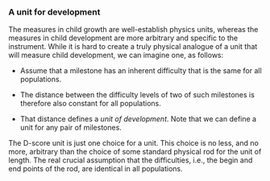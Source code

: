 ### A unit for development

The measures in child growth are well-establish physics units, whereas
the measures in child development are more arbitrary and specific to
the instrument. While it is hard to create a truly physical analogue
of a unit that will measure child development, we can imagine one, as
follows:

* Assume that a milestone has an inherent difficulty that is the same
for all populations.

* The distance between the difficulty levels of two of such milestones
is therefore also constant for all populations.

* That distance defines a *unit of development*. Note that we can
define a unit for any pair of milestones.

The D-score unit is just one choice for a unit. This choice is no
less, and no more, arbitrary than the choice of some standard physical
rod for the unit of length. The real crucial assumption that the
difficulties, i.e., the begin and end points of the rod, are identical
in all populations. 
